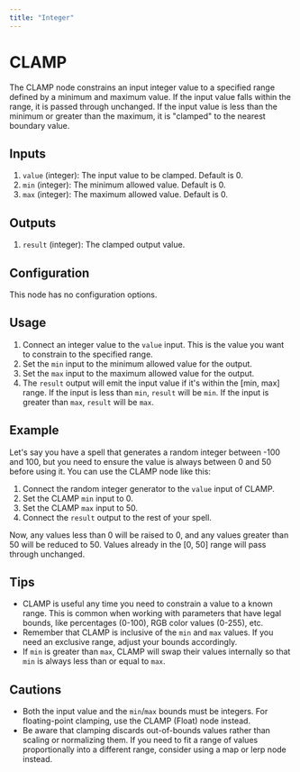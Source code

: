 ```yaml
---
title: "Integer"
---
```


# CLAMP

The CLAMP node constrains an input integer value to a specified range defined by a minimum and maximum value. If the input value falls within the range, it is passed through unchanged. If the input value is less than the minimum or greater than the maximum, it is "clamped" to the nearest boundary value.

## Inputs

1. `value` (integer): The input value to be clamped. Default is 0.
2. `min` (integer): The minimum allowed value. Default is 0.
3. `max` (integer): The maximum allowed value. Default is 0.

## Outputs

1. `result` (integer): The clamped output value.

## Configuration

This node has no configuration options.

## Usage

1. Connect an integer value to the `value` input. This is the value you want to constrain to the specified range.
2. Set the `min` input to the minimum allowed value for the output.
3. Set the `max` input to the maximum allowed value for the output.
4. The `result` output will emit the input value if it's within the [min, max] range. If the input is less than `min`, `result` will be `min`. If the input is greater than `max`, `result` will be `max`.

## Example

Let's say you have a spell that generates a random integer between -100 and 100, but you need to ensure the value is always between 0 and 50 before using it. You can use the CLAMP node like this:

1. Connect the random integer generator to the `value` input of CLAMP.
2. Set the CLAMP `min` input to 0. 
3. Set the CLAMP `max` input to 50.
4. Connect the `result` output to the rest of your spell.

Now, any values less than 0 will be raised to 0, and any values greater than 50 will be reduced to 50. Values already in the [0, 50] range will pass through unchanged.

## Tips

- CLAMP is useful any time you need to constrain a value to a known range. This is common when working with parameters that have legal bounds, like percentages (0-100), RGB color values (0-255), etc.
- Remember that CLAMP is inclusive of the `min` and `max` values. If you need an exclusive range, adjust your bounds accordingly.
- If `min` is greater than `max`, CLAMP will swap their values internally so that `min` is always less than or equal to `max`.

## Cautions

- Both the input value and the `min`/`max` bounds must be integers. For floating-point clamping, use the CLAMP (Float) node instead.
- Be aware that clamping discards out-of-bounds values rather than scaling or normalizing them. If you need to fit a range of values proportionally into a different range, consider using a map or lerp node instead.